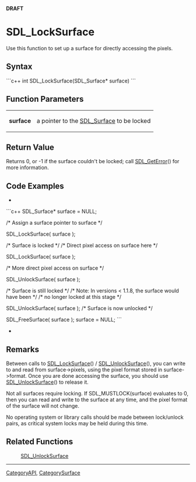 <!-- pragma section-numbers off -->
<!-- pragma disable-camelcase -->
'''DRAFT'''

= SDL_LockSurface =
Use this function to set up a surface for directly accessing the pixels.


== Syntax ==
```c++
int SDL_LockSurface(SDL_Surface* surface)
```

== Function Parameters ==
{|
|'''surface'''
|a pointer to the [[SDL_Surface]] to be locked
|}

== Return Value ==
Returns 0, or -1 if the surface couldn't be locked; call [[SDL_GetError]]() for more information.

== Code Examples ==
*
```c++
SDL_Surface* surface = NULL;

/* Assign a surface pointer to surface */

SDL_LockSurface( surface );

/* Surface is locked */
/* Direct pixel access on surface here */

SDL_LockSurface( surface );

/* More direct pixel access on surface */

SDL_UnlockSurface( surface );

/* Surface is still locked */
/* Note: In versions < 1.1.8, the surface would have been */
/* no longer locked at this stage                         */

SDL_UnlockSurface( surface );
/* Surface is now unlocked */

SDL_FreeSurface( surface );
surface = NULL;
```
*

== Remarks ==
Between calls to [[SDL_LockSurface]]() / [[SDL_UnlockSurface]](), you can write to and read from surface->pixels, using the pixel format stored in surface->format. Once you are done accessing the surface, you should use [[SDL_UnlockSurface]]() to release it.

Not all surfaces require locking. If SDL_MUSTLOCK(surface) evaluates to 0, then you can read and write to the surface at any time, and the pixel format of the surface will not change.

No operating system or library calls should be made between lock/unlock pairs, as critical system locks may be held during this time. 

== Related Functions ==
:[[SDL_UnlockSurface]]

----
[[CategoryAPI]], [[CategorySurface]]

